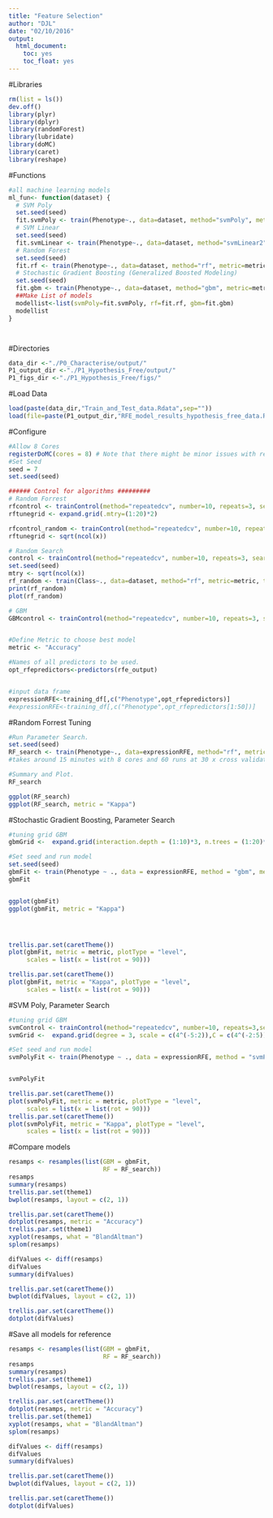 ```yaml
---
title: "Feature Selection"
author: "DJL"
date: "02/10/2016"
output:
  html_document:
    toc: yes
    toc_float: yes
---
```


#Libraries
```r
rm(list = ls())
dev.off()
library(plyr)
library(dplyr)
library(randomForest)
library(lubridate)
library(doMC)
library(caret)
library(reshape)


```

#Functions
```r

#all machine learning models
ml_fun<- function(dataset) {
  # SVM Poly
  set.seed(seed)
  fit.svmPoly <- train(Phenotype~., data=dataset, method="svmPoly", metric=metric, preProc=c("center", "scale"), trControl=control, fit=FALSE)
  # SVM Linear
  set.seed(seed)
  fit.svmLinear <- train(Phenotype~., data=dataset, method="svmLinear2", metric=metric, preProc=c("center", "scale"), trControl=control, fit=FALSE)
  # Random Forest
  set.seed(seed)
  fit.rf <- train(Phenotype~., data=dataset, method="rf", metric=metric, trControl=control)
  # Stochastic Gradient Boosting (Generalized Boosted Modeling)
  set.seed(seed)
  fit.gbm <- train(Phenotype~., data=dataset, method="gbm", metric=metric, trControl=control, verbose=FALSE)
  ##Make List of models
  modellist<-list(svmPoly=fit.svmPoly, rf=fit.rf, gbm=fit.gbm)
  modellist
}




```



#Directories
```r
data_dir <-"./P0_Characterise/output/"
P1_output_dir <-"./P1_Hypothesis_Free/output/"
P1_figs_dir <-"./P1_Hypothesis_Free/figs/"

```

#Load Data
```r

load(paste(data_dir,"Train_and_Test_data.Rdata",sep=""))
load(file=paste(P1_output_dir,"RFE_model_results_hypothesis_free_data.Rdata",sep=""))


```

#Configure
```r

#Allow 8 Cores
registerDoMC(cores = 8) # Note that there might be minor issues with reproducibility due to the cores that are used. 
#Set Seed
seed = 7
set.seed(seed)

###### Control for algorithms #########
# Random Forrest
rfcontrol <- trainControl(method="repeatedcv", number=10, repeats=3, search="grid", sampling="down", savePredictions="all")
rftunegrid <- expand.grid(.mtry=(1:20)*2)

rfcontrol_random <- trainControl(method="repeatedcv", number=10, repeats=3,search="random", sampling="down", savePredictions="all")
rftunegrid <- sqrt(ncol(x))

# Random Search
control <- trainControl(method="repeatedcv", number=10, repeats=3, search="random")
set.seed(seed)
mtry <- sqrt(ncol(x))
rf_random <- train(Class~., data=dataset, method="rf", metric=metric, tuneLength=15, trControl=control)
print(rf_random)
plot(rf_random)

# GBM
GBMcontrol <- trainControl(method="repeatedcv", number=10, repeats=3, sampling="down", savePredictions="all")


#Define Metric to choose best model
metric <- "Accuracy"

#Names of all predictors to be used. 
opt_rfepredictors<-predictors(rfe_output)


#input data frame
expressionRFE<-training_df[,c("Phenotype",opt_rfepredictors)]
#expressionRFE<-training_df[,c("Phenotype",opt_rfepredictors[1:50])]


```

#Random Forrest Tuning
```r



#Run Parameter Search.
set.seed(seed)
RF_search <- train(Phenotype~., data=expressionRFE, method="rf", metric=metric, tuneGrid=rftunegrid, trControl=rfcontrol) 
#takes around 15 minutes with 8 cores and 60 runs at 30 x cross validation. 

#Summary and Plot. 
RF_search

ggplot(RF_search)  
ggplot(RF_search, metric = "Kappa")  


```

#Stochastic Gradient Boosting, Parameter Search
```r

#tuning grid GBM
gbmGrid <-  expand.grid(interaction.depth = (1:10)*3, n.trees = (1:20)*100, shrinkage = 0.1, n.minobsinnode = 20)

#Set seed and run model
set.seed(seed)
gbmFit <- train(Phenotype ~ ., data = expressionRFE, method = "gbm", metric = metric, trControl = GBMcontrol, verbose = FALSE,tuneGrid = gbmGrid)
gbmFit


ggplot(gbmFit)  
ggplot(gbmFit, metric = "Kappa")  




trellis.par.set(caretTheme())
plot(gbmFit, metric = metric, plotType = "level",
     scales = list(x = list(rot = 90)))

trellis.par.set(caretTheme())
plot(gbmFit, metric = "Kappa", plotType = "level",
     scales = list(x = list(rot = 90)))

```


#SVM Poly, Parameter Search
```r


#tuning grid GBM
svmControl <- trainControl(method="repeatedcv", number=10, repeats=3,search="random", sampling="down", savePredictions="all")
svmGrid <-  expand.grid(degree = 3, scale = c(4^(-5:2)),C = c(4^(-2:5)))

#Set seed and run model
svmPolyFit <- train(Phenotype ~ ., data = expressionRFE, method = "svmPoly", metric = metric, trControl = svmControl, verbose = FALSE, preProc = c("center", "scale"), tuneGrid = svmGrid )


svmPolyFit

trellis.par.set(caretTheme())
plot(svmPolyFit, metric = metric, plotType = "level",
     scales = list(x = list(rot = 90)))
trellis.par.set(caretTheme())
plot(svmPolyFit, metric = "Kappa", plotType = "level",
     scales = list(x = list(rot = 90)))


```


#Compare models
```r
resamps <- resamples(list(GBM = gbmFit,
                          RF = RF_search))
resamps
summary(resamps)
trellis.par.set(theme1)
bwplot(resamps, layout = c(2, 1))

trellis.par.set(caretTheme())
dotplot(resamps, metric = "Accuracy")
trellis.par.set(theme1)
xyplot(resamps, what = "BlandAltman")
splom(resamps)

difValues <- diff(resamps)
difValues
summary(difValues)

trellis.par.set(caretTheme())
bwplot(difValues, layout = c(2, 1))

trellis.par.set(caretTheme())
dotplot(difValues)

```

#Save all models for reference
```r
resamps <- resamples(list(GBM = gbmFit,
                          RF = RF_search))
resamps
summary(resamps)
trellis.par.set(theme1)
bwplot(resamps, layout = c(2, 1))

trellis.par.set(caretTheme())
dotplot(resamps, metric = "Accuracy")
trellis.par.set(theme1)
xyplot(resamps, what = "BlandAltman")
splom(resamps)

difValues <- diff(resamps)
difValues
summary(difValues)

trellis.par.set(caretTheme())
bwplot(difValues, layout = c(2, 1))

trellis.par.set(caretTheme())
dotplot(difValues)

```

